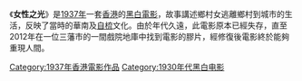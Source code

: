 {{unreferenced|time=2015-06-15T09:02:38+00:00}}
{{Infobox Film| name = 女性之光| director = [[高梨痕|高梨痕]]| writer = [[莫明霞|莫明霞]]| starring = [[李綺年|李綺年]]<br>[[鄺山笑|鄺山笑]]<br>[[梁添添|梁添添]]<br>[[黃楚山|黃楚山]]<br>[[陶三姑|陶三姑]]| distributor = [[南洋影業|南洋影業]]| released = {{start date|1937||}}| runtime = 83分鐘| country = [[香港電影|香港]]| language = [[粵語|粵語]]}}
《'''女性之光'''》是[[1937年電影|1937年]]一套[[香港電影|香港]]的[[黑白電影|黑白電影]]，故事講述鄉村女逃離鄉村到城市的生活，反映了當時的華南及[[自梳|自梳]]文化。由於年代久遠，此電影原本已經失存，直至2012年在一位三藩市的一間戲院地庫中找到電影的膠片，經修復後電影終於能夠重現人間。

[[Category:1937年香港電影作品|Category:1937年香港電影作品]]
[[Category:1930年代黑白电影|Category:1930年代黑白电影]]